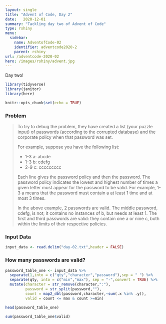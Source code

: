 ```yaml
---
layout: single
title: "Advent of Code, Day 2"
date:   2020-12-01
summary: "Tackling day two of Advent of Code"
type: rshiny
menu:
  sidebar:
    name: AdventofCode-02
    identifier: adventcode2020-2
    parent: rshiny
url: /adventcode-2020-02
hero: /images/rshiny/advent.jpg
---
```


Day two!

```r
library(tidyverse)
library(janitor)
library(here)

knitr::opts_chunk$set(echo = TRUE)
```

### Problem

> To try to debug the problem, they have created a list (your puzzle input) of passwords (according to the corrupted database) and the corporate policy when that password was set.
>
> For example, suppose you have the following list:
>
> - 1-3 a: abcde
> - 1-3 b: cdefg
> - 2-9 c: ccccccccc
>
>Each line gives the password policy and then the password. The password policy indicates the lowest and highest number of times a given letter must appear for the password to be valid. For example, 1-3 a means that the password must contain a at least 1 time and at most 3 times.
>
>In the above example, 2 passwords are valid. The middle password, cdefg, is not; it contains no instances of b, but needs at least 1. The first and third passwords are valid: they contain one a or nine c, both within the limits of their respective policies.

### Input Data

```r
input_data <- read.delim("day-02.txt",header = FALSE)
```

### How many passwords are valid?

```r
password_table_one <- input_data %>% 
  separate(1,into = c("qty","character","password"),sep = " ") %>% 
  separate(qty, into = c("min","max"), sep = "-",convert = TRUE) %>% 
  mutate(character = str_remove(character,":"),
         password = str_split(password,""),
         count = map2_dbl(password,character,~sum(.x %in% .y)),
         valid = count <= max & count >=min)

head(password_table_one)

sum(password_table_one$valid)
```
